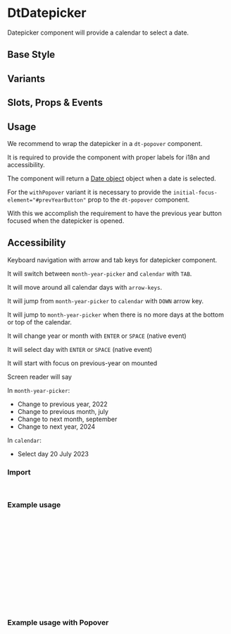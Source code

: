 
<Meta of={DtDatepickerStories}/>

# DtDatepicker

<Subtitle>
  Datepicker component will provide a calendar to select a date.
</Subtitle>

## Base Style

<Canvas of={DtDatepickerStories.Default} />

## Variants

<Canvas of={DtDatepickerStories.WithPopover} />

## Slots, Props & Events

<Controls />

## Usage

We recommend to wrap the datepicker in a `dt-popover` component.

It is required to provide the component with proper labels for i18n and accessibility.

The component will return a [Date object](https://www.w3schools.com/js/js_dates.asp) object when a date is selected.

For the `withPopover` variant it is necessary to provide the `initial-focus-element="#prevYearButton"` prop
to the `dt-popover` component.

With this we accomplish the requirement to have the previous year button focused when the datepicker is opened.

## Accessibility

Keyboard navigation with arrow and tab keys for datepicker component.

It will switch between `month-year-picker` and `calendar` with `TAB`.

It will move around all calendar days with `arrow-keys`.

It will jump from `month-year-picker` to `calendar` with `DOWN` arrow key.

It will jump to `month-year-picker` when there is no more days at the bottom or top of the calendar.

It will change year or month with `ENTER` or `SPACE` (native event)

It will select day with `ENTER` or `SPACE` (native event)

It will start with focus on previous-year on mounted

Screen reader will say

In `month-year-picker`:

- Change to previous year, 2022
- Change to previous month, july
- Change to next month, september
- Change to next year, 2024

In `calendar`:

- Select day 20 July 2023

### Import

```jsx
import { DtDatepicker } from '@dialpad/dialtone-vue';
```

### Example usage

```jsx
const prevMonthLabel = 'Previous month';
const nextMonthLabel = 'Next month';
const prevYearLabel = 'Previous year';
const nextYearLabel = 'Next year';
const date: new Date();

<dt-datepicker
  :prev-month-label="prevMonthLabel"
  :next-month-label="nextMonthLabel"
  :prev-year-label="prevYearLabel"
  :next-year-label="nextYearLabel"
  :selected-date="date"
  @selected-date="selectedDateHandler()"
/>
```

### Example usage with Popover

```jsx
const prevMonthLabel = 'Previous month';
const nextMonthLabel = 'Next month';
const prevYearLabel = 'Previous year';
const nextYearLabel = 'Next year';
const date = new Date();
const datepickerOpened = false;

<dt-popover
  :open="datepickerOpened"
  initial-focus-element="#prevYearButton"
  padding="none"
  @opened="(open) => { datepickerOpened = open }"
>
  <template #anchor>
    <dt-button
      size="sm"
      circle
      importance="clear"
      aria-label="Open datepicker"
      @click="toggleDatepicker"
    >
      <template #icon>
        <dt-icon
          name="calendar"
          size="300"
        />
      </template>
    </dt-button>
  </template>
  <template #content>
    <dt-datepicker
      :prev-month-label="prevMonthLabel"
      :next-month-label="nextMonthLabel"
      :prev-year-label="prevYearLabel"
      :next-year-label="nextYearLabel"
      :selected-date="date"
      @selected-date="selectedDateHandler()"
    />
  </template>
</dt-popover>
```
